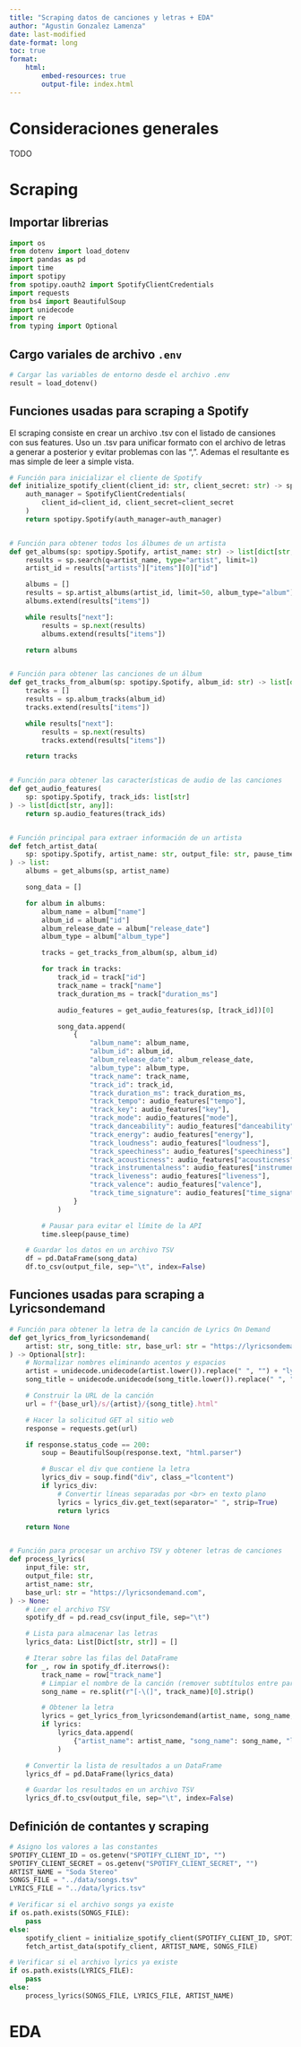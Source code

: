 ```yaml
---
title: "Scraping datos de canciones y letras + EDA"
author: "Agustin Gonzalez Lamenza"
date: last-modified
date-format: long
toc: true
format:
    html:
        embed-resources: true
        output-file: index.html
---
```


# Consideraciones generales

TODO

# Scraping

## Importar librerias

```python
import os
from dotenv import load_dotenv
import pandas as pd
import time
import spotipy
from spotipy.oauth2 import SpotifyClientCredentials
import requests
from bs4 import BeautifulSoup
import unidecode
import re
from typing import Optional
```

## Cargo variales de archivo `.env`

```python
# Cargar las variables de entorno desde el archivo .env
result = load_dotenv()
```

## Funciones usadas para scraping a Spotify

El scraping consiste en crear un archivo .tsv con el listado de cansiones con sus features. Uso un .tsv para unificar formato con el archivo de letras a generar a posterior y evitar problemas con las ",". Ademas el resultante es mas simple de leer a simple vista.

```python
# Función para inicializar el cliente de Spotify
def initialize_spotify_client(client_id: str, client_secret: str) -> spotipy.Spotify:
    auth_manager = SpotifyClientCredentials(
        client_id=client_id, client_secret=client_secret
    )
    return spotipy.Spotify(auth_manager=auth_manager)


# Función para obtener todos los álbumes de un artista
def get_albums(sp: spotipy.Spotify, artist_name: str) -> list[dict[str, any]]:
    results = sp.search(q=artist_name, type="artist", limit=1)
    artist_id = results["artists"]["items"][0]["id"]

    albums = []
    results = sp.artist_albums(artist_id, limit=50, album_type="album")
    albums.extend(results["items"])

    while results["next"]:
        results = sp.next(results)
        albums.extend(results["items"])

    return albums


# Función para obtener las canciones de un álbum
def get_tracks_from_album(sp: spotipy.Spotify, album_id: str) -> list[dict[str, any]]:
    tracks = []
    results = sp.album_tracks(album_id)
    tracks.extend(results["items"])

    while results["next"]:
        results = sp.next(results)
        tracks.extend(results["items"])

    return tracks


# Función para obtener las características de audio de las canciones
def get_audio_features(
    sp: spotipy.Spotify, track_ids: list[str]
) -> list[dict[str, any]]:
    return sp.audio_features(track_ids)


# Función principal para extraer información de un artista
def fetch_artist_data(
    sp: spotipy.Spotify, artist_name: str, output_file: str, pause_time: float = 1.0
) -> list:
    albums = get_albums(sp, artist_name)

    song_data = []

    for album in albums:
        album_name = album["name"]
        album_id = album["id"]
        album_release_date = album["release_date"]
        album_type = album["album_type"]

        tracks = get_tracks_from_album(sp, album_id)

        for track in tracks:
            track_id = track["id"]
            track_name = track["name"]
            track_duration_ms = track["duration_ms"]

            audio_features = get_audio_features(sp, [track_id])[0]

            song_data.append(
                {
                    "album_name": album_name,
                    "album_id": album_id,
                    "album_release_date": album_release_date,
                    "album_type": album_type,
                    "track_name": track_name,
                    "track_id": track_id,
                    "track_duration_ms": track_duration_ms,
                    "track_tempo": audio_features["tempo"],
                    "track_key": audio_features["key"],
                    "track_mode": audio_features["mode"],
                    "track_danceability": audio_features["danceability"],
                    "track_energy": audio_features["energy"],
                    "track_loudness": audio_features["loudness"],
                    "track_speechiness": audio_features["speechiness"],
                    "track_acousticness": audio_features["acousticness"],
                    "track_instrumentalness": audio_features["instrumentalness"],
                    "track_liveness": audio_features["liveness"],
                    "track_valence": audio_features["valence"],
                    "track_time_signature": audio_features["time_signature"],
                }
            )

        # Pausar para evitar el límite de la API
        time.sleep(pause_time)

    # Guardar los datos en un archivo TSV
    df = pd.DataFrame(song_data)
    df.to_csv(output_file, sep="\t", index=False)
```

## Funciones usadas para scraping a Lyricsondemand

```python
# Función para obtener la letra de la canción de Lyrics On Demand
def get_lyrics_from_lyricsondemand(
    artist: str, song_title: str, base_url: str = "https://lyricsondemand.com"
) -> Optional[str]:
    # Normalizar nombres eliminando acentos y espacios
    artist = unidecode.unidecode(artist.lower()).replace(" ", "") + "lyrics"
    song_title = unidecode.unidecode(song_title.lower()).replace(" ", "") + "lyrics"

    # Construir la URL de la canción
    url = f"{base_url}/s/{artist}/{song_title}.html"

    # Hacer la solicitud GET al sitio web
    response = requests.get(url)

    if response.status_code == 200:
        soup = BeautifulSoup(response.text, "html.parser")

        # Buscar el div que contiene la letra
        lyrics_div = soup.find("div", class_="lcontent")
        if lyrics_div:
            # Convertir líneas separadas por <br> en texto plano
            lyrics = lyrics_div.get_text(separator=" ", strip=True)
            return lyrics

    return None


# Función para procesar un archivo TSV y obtener letras de canciones
def process_lyrics(
    input_file: str,
    output_file: str,
    artist_name: str,
    base_url: str = "https://lyricsondemand.com",
) -> None:
    # Leer el archivo TSV
    spotify_df = pd.read_csv(input_file, sep="\t")

    # Lista para almacenar las letras
    lyrics_data: List[Dict[str, str]] = []

    # Iterar sobre las filas del DataFrame
    for _, row in spotify_df.iterrows():
        track_name = row["track_name"]
        # Limpiar el nombre de la canción (remover subtítulos entre paréntesis o guiones)
        song_name = re.split(r"[-\(]", track_name)[0].strip()

        # Obtener la letra
        lyrics = get_lyrics_from_lyricsondemand(artist_name, song_name, base_url)
        if lyrics:
            lyrics_data.append(
                {"artist_name": artist_name, "song_name": song_name, "lyrics": lyrics}
            )

    # Convertir la lista de resultados a un DataFrame
    lyrics_df = pd.DataFrame(lyrics_data)

    # Guardar los resultados en un archivo TSV
    lyrics_df.to_csv(output_file, sep="\t", index=False)
```

## Definición de contantes y scraping

```python
# Asigno los valores a las constantes
SPOTIFY_CLIENT_ID = os.getenv("SPOTIFY_CLIENT_ID", "")
SPOTIFY_CLIENT_SECRET = os.getenv("SPOTIFY_CLIENT_SECRET", "")
ARTIST_NAME = "Soda Stereo"
SONGS_FILE = "../data/songs.tsv"
LYRICS_FILE = "../data/lyrics.tsv"

# Verificar si el archivo songs ya existe
if os.path.exists(SONGS_FILE):
    pass
else:
    spotify_client = initialize_spotify_client(SPOTIFY_CLIENT_ID, SPOTIFY_CLIENT_SECRET)
    fetch_artist_data(spotify_client, ARTIST_NAME, SONGS_FILE)

# Verificar si el archivo lyrics ya existe
if os.path.exists(LYRICS_FILE):
    pass
else:
    process_lyrics(SONGS_FILE, LYRICS_FILE, ARTIST_NAME)
```


# EDA
